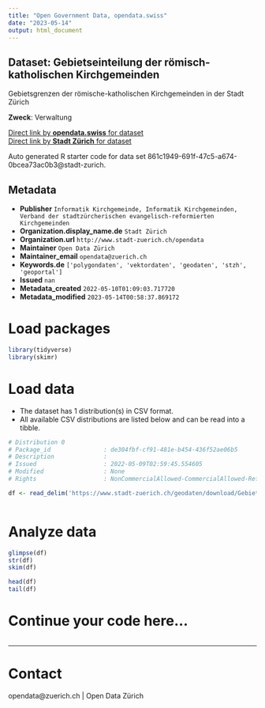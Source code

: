```yaml
---
title: "Open Government Data, opendata.swiss"
date: "2023-05-14"
output: html_document
---
```


## Dataset: Gebietseinteilung der römisch-katholischen Kirchgemeinden

Gebietsgrenzen der römische-katholischen Kirchgemeinden in der Stadt Zürich

**Zweck**: Verwaltung

[Direct link by **opendata.swiss** for dataset](https://opendata.swiss/de/dataset/gebietseinteilung-der-romisch-katholischen-kirchgemeinden)<br>
[Direct link by **Stadt Zürich** for dataset](https://data.stadt-zuerich.ch/dataset/geo_gebietseinteilung_der_roemisch_katholischen_kirchgemeinden)

Auto generated R starter code for data set 861c1949-691f-47c5-a674-0bcea73ac0b3@stadt-zurich.

## Metadata

- **Publisher** `Informatik Kirchgemeinde, Informatik Kirchgemeinden, Verband der stadtzürcherischen evangelisch-reformierten Kirchgemeinden`
- **Organization.display_name.de** `Stadt Zürich`
- **Organization.url** `http://www.stadt-zuerich.ch/opendata`
- **Maintainer** `Open Data Zürich`
- **Maintainer_email** `opendata@zuerich.ch`
- **Keywords.de** `['polygondaten', 'vektordaten', 'geodaten', 'stzh', 'geoportal']`
- **Issued** `nan`
- **Metadata_created** `2022-05-10T01:09:03.717720`
- **Metadata_modified** `2023-05-14T00:58:37.869172`


# Load packages

```r

library(tidyverse)
library(skimr)

```

# Load data

-   The dataset has 1 distribution(s) in CSV format.
-   All available CSV distributions are listed below and can be read into a tibble.

```r

# Distribution 0
# Package_id               : de304fbf-cf91-481e-b454-436f52ae06b5
# Description              : 
# Issued                   : 2022-05-09T02:59:45.554605
# Modified                 : None
# Rights                   : NonCommercialAllowed-CommercialAllowed-ReferenceNotRequired

df <- read_delim('https://www.stadt-zuerich.ch/geodaten/download/Gebietseinteilung_der_roemisch_katholischen_Kirchgemeinden?format=10008')



```

# Analyze data

```r

glimpse(df)
str(df)
skim(df)

head(df)
tail(df)

```

# Continue your code here...

```r

```

------------------------------------------------------------------------

# Contact

opendata@zuerich.ch | Open Data Zürich
